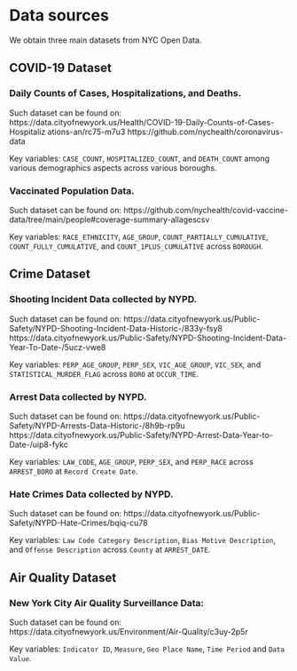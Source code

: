 # Data sources

We obtain three main datasets from NYC Open Data.

## COVID-19 Dataset

### Daily Counts of Cases, Hospitalizations, and Deaths.
Such dataset can be found on: https://data.cityofnewyork.us/Health/COVID-19-Daily-Counts-of-Cases-Hospitaliz ations-an/rc75-m7u3
https://github.com/nychealth/coronavirus-data

Key variables: `CASE_COUNT`, `HOSPITALIZED_COUNT`, and `DEATH_COUNT` among various demographics aspects across various boroughs.

### Vaccinated Population Data.
Such dataset can be found on: https://github.com/nychealth/covid-vaccine-data/tree/main/people#coverage-summary-allagescsv

Key variables: `RACE_ETHNICITY`, `AGE_GROUP`, `COUNT_PARTIALLY_CUMULATIVE`, `COUNT_FULLY_CUMULATIVE`, and `COUNT_1PLUS_CUMULATIVE` across `BOROUGH`.

## Crime Dataset

### Shooting Incident Data collected by NYPD.
Such dataset can be found on: https://data.cityofnewyork.us/Public-Safety/NYPD-Shooting-Incident-Data-Historic-/833y-fsy8
https://data.cityofnewyork.us/Public-Safety/NYPD-Shooting-Incident-Data-Year-To-Date-/5ucz-vwe8

Key variables: `PERP_AGE_GROUP`, `PERP_SEX`, `VIC_AGE_GROUP`, `VIC_SEX`, and `STATISTICAL_MURDER_FLAG` across `BORO` at `OCCUR_TIME`.

### Arrest Data collected by NYPD.
Such dataset can be found on: https://data.cityofnewyork.us/Public-Safety/NYPD-Arrests-Data-Historic-/8h9b-rp9u
https://data.cityofnewyork.us/Public-Safety/NYPD-Arrest-Data-Year-to-Date-/uip8-fykc

Key variables: `LAW_CODE`, `AGE_GROUP`, `PERP_SEX`, and `PERP_RACE` across `ARREST_BORO` at `Record Create Date`.

### Hate Crimes Data collected by NYPD.
Such dataset can be found on: https://data.cityofnewyork.us/Public-Safety/NYPD-Hate-Crimes/bqiq-cu78

Key variables: `Law Code Category Description`, `Bias Motive Description`, and `Offense Description` across `County` at `ARREST_DATE`.

## Air Quality Dataset

### New York City Air Quality Surveillance Data:
Such dataset can be found on: https://data.cityofnewyork.us/Environment/Air-Quality/c3uy-2p5r 

Key variables: `Indicator ID`, `Measure`, `Geo Place Name`, `Time Period` and `Data Value`.

